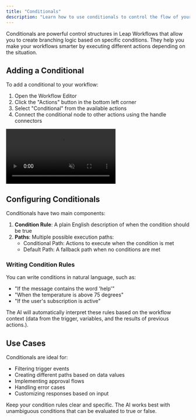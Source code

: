 ```yaml
---
title: "Conditionals"
description: "Learn how to use conditionals to control the flow of your workflow"
---
```


Conditionals are powerful control structures in Leap Workflows that allow you to create branching logic based on specific conditions. They help you make your workflows smarter by executing different actions depending on the situation.

## Adding a Conditional

To add a conditional to your workflow:

1. Open the Workflow Editor
2. Click the "Actions" button in the bottom left corner
3. Select "Conditional" from the available actions
4. Connect the conditional node to other actions using the handle connectors

<Frame>
  <video
    autoPlay
    muted
    loop
    playsInline
    className="w-full"
    src="https://storage.cloud.google.com/leap-docs/conditionals.mp4"
  ></video>
</Frame>

## Configuring Conditionals

Conditionals have two main components:

1. **Condition Rule**: A plain English description of when the condition should be true
2. **Paths**: Multiple possible execution paths:
   - Conditional Path: Actions to execute when the condition is met
   - Default Path: A fallback path when no conditions are met

### Writing Condition Rules

You can write conditions in natural language, such as:

- "If the message contains the word 'help'"
- "When the temperature is above 75 degrees"
- "If the user's subscription is active"

The AI will automatically interpret these rules based on the workflow context (data from the trigger, variables, and the results of previous actions.).

## Use Cases

Conditionals are ideal for:

- Filtering trigger events
- Creating different paths based on data values
- Implementing approval flows
- Handling error cases
- Customizing responses based on input

<Info>
  Keep your condition rules clear and specific. The AI works best with
  unambiguous conditions that can be evaluated to true or false.
</Info>
